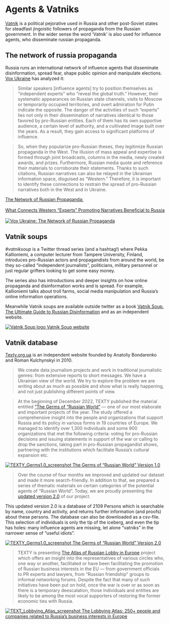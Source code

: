 # Agents & Vatniks {.unnumbered #sec-intro-vatniks}

[Vatnik](https://en.wikipedia.org/wiki/Vatnik) is a political pejorative used in Russia and other post-Soviet states for steadfast jingoistic followers of propaganda from the Russian government.  In the wider sense the word 'Vatnik' is also used for influence agents, who disseminate russian propaganda.

## The network of russia propaganda

Russia runs an international network of influence agents that disseminate disinformation, spread fear, shape public opinion and manipulate elections. [Vox Ukraine](https://voxukraine.org/en) has analyzed it:

> Similar speakers [influence agents] try to position themselves as “independent experts” who “reveal the global truth.” However, their systematic appearances on Russian state channels, visits to Moscow or temporarily occupied territories, and overt admiration for Putin indicate the opposite. The danger of the activities of such “experts” lies not only in their dissemination of narratives identical to those favored by pro-Russian entities. Each of them has its own supportive audience, a certain level of authority, and a cultivated image built over the years. As a result, they gain access to significant platforms of influence. 

> So, when they popularize pro-Russian theses, they legitimize Russian propaganda in the West. The illusion of mass appeal and expertise is formed through joint broadcasts, columns in the media, newly created awards, and prizes. Furthermore, Russian media quote and reference their materials to corroborate their statements. Thanks to such citations, Russian narratives can also be relayed in the Ukrainian information space, disguised as “Western.” Therefore, it is important to identify these connections to restrain the spread of pro-Russian narratives both in the West and in Ukraine.

[The Network of Russian Propaganda:<br></br>What Connects Western “Experts” Promoting Narratives Beneficial to Russia<br></br>![Vox Ukraine: The Network of Russian Propaganda](Voxukraine_TheNetworkOfRussianPropaganda.jpg)
](https://voxukraine.org/en/the-network-of-russian-propaganda-what-connects-western-experts-promoting-narratives-beneficial-to-russia)



## Vatnik soups

*#vatniksoup* is a Twitter thread series (and a hashtag!) where Pekka Kallioniemi, a computer lecturer from Tampere University, Finland, introduces pro-Russian actors and propagandists from around the world, be they so-called “independent journalists”, politicians, military personnel or just regular grifters looking to get some easy money.

The series also has introductions and deeper insights on how online propaganda and disinformation works and is spread. For example, Kallioniemi talks about troll farms, social media manipulation and Russia’s online information operations.

Meanwhile Vatnik soups are available outside twitter as a book [Vatnik Soup. The Ultimate Guide to Russian Disinformation](https://vatniksoup.com/en/books/) and as an independent website.

[![Vatnik Soup logo](vatnik-soup.jpg)
Vatnik Soup website
](https://vatniksoup.com/)


## Vatnik database

[Texty.org.ua](https://texty.org.ua) is an independent website founded by Anatoliy Bondarenko and Roman Kulchynskyi in 2010.

> We create data journalism projects and work in traditional journalistic genres: from extensive reports to short messages. We have a Ukrainian view of the world. We try to explore the problem we are writing about as much as possible and show what is really happening, and not just publishing different points of view. 

> At the beginning of December 2022, TEXTY published the material entitled [“The Germs of “Russian World”](https://texty.org.ua/projects/108323/germs-russian-world-who-supports-russia-europe/) — one of our most elaborate and important projects of the year. The study offered a comprehensive insight into the people and organizations that support Russia and its policy in various forms in 19 countries of Europe. We managed to identify over 1,300 individuals and some 900 organizations that met the following criteria: voting for pro-Russian decisions and issuing statements in support of the war or calling to drop the sanctions, taking part in pro-Russian propagandist shows, partnering with the institutions which facilitate Russia’s cultural expansion etc.

[![TEXTY_Germs1.0_screenshot](TEXTY_Germs1.0.jpg)
The Germs of “Russian World” Version 1.0 ](https://texty.org.ua/projects/108323/germs-russian-world-who-supports-russia-europe/)


> Over the course of four months we improved and updated our dataset and made it more search-friendly. In addition to that, we prepared a series of thematic materials on certain categories of the potential agents of “Russian World”. Today, we are proudly presenting the [updated version 2.0](https://texty.org.ua/d/2023/germs_v2/en/) of our project.

This updated version 2.0 is a database of 2109 Persons which is searchable by name, country and activity, and returns further information (and proofs) about these persons. The database can also be downloaded as a csv-file. This selection of individuals is only the tip of the iceberg, and even the tip has holes: many influence agents are missing, let alone "vatniks" in the narrower sense of "useful idiots". 

[![TEXTY_Germs1.0_screenshot](TEXTY_Germs2.0.jpg)
The Germs of “Russian World” Version 2.0 ](https://texty.org.ua/d/2023/germs_v2/en/)


> TEXTY is presenting [The Atlas of Russian Lobby in Europe](https://texty.org.ua/d/2023/germs_v2/lobby/en/) project which offers an insight into the representatives of various circles who, one way or another, facilitated or have been facilitating the promotion of Russian business interests in the EU — from government officials to PR experts and lawyers, from “Russian friendship” groups to informal networking forums. Despite the fact that many of such initiatives have been put on hold, once the war is over or as soon as there is a temporary deescalation, those individuals and entities are likely to be among the most vocal supporters of restoring the former economic ties with Russia. 

[![TEXT_Lobbying_Atlas_screenshot](TEXTY_Lobbying_Atlas.jpg)
The Lobbying Atlas: 250+ people and companies related to Russia’s business interests in Europe ](https://texty.org.ua/d/2023/germs_v2/lobby/en/)



